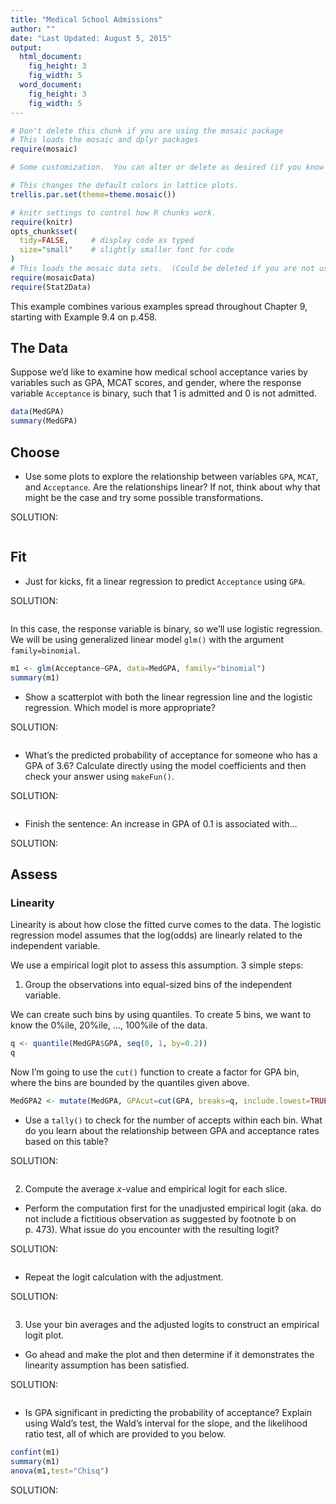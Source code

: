 ```yaml
---
title: "Medical School Admissions"
author: ""
date: "Last Updated: August 5, 2015"
output: 
  html_document:
    fig_height: 3
    fig_width: 5
  word_document:
    fig_height: 3
    fig_width: 5
---
```

```r
# Don't delete this chunk if you are using the mosaic package
# This loads the mosaic and dplyr packages
require(mosaic)
```

```r
# Some customization.  You can alter or delete as desired (if you know what you are doing).

# This changes the default colors in lattice plots.
trellis.par.set(theme=theme.mosaic())  

# knitr settings to control how R chunks work.
require(knitr)
opts_chunk$set(
  tidy=FALSE,     # display code as typed
  size="small"    # slightly smaller font for code
)
# This loads the mosaic data sets.  (Could be deleted if you are not using them.)
require(mosaicData)                
require(Stat2Data)
```

This example combines various examples spread throughout Chapter 9, starting with Example 9.4 on p.458.

## The Data

Suppose we'd like to examine how medical school acceptance varies by variables such as GPA, MCAT scores, and gender, where the response variable `Acceptance` is binary, such that 1 is admitted and 0 is not admitted. 

```r
data(MedGPA)
summary(MedGPA)
```

## Choose

* Use some plots to explore the relationship between variables `GPA`, `MCAT`, and `Acceptance`. Are the relationships linear? If not, think about why that might be the case and try some possible transformations. 

SOLUTION:

```r

```

## Fit

* Just for kicks, fit a linear regression to predict `Acceptance` using `GPA`. 

SOLUTION:

```r

```






In this case, the response variable is binary, so we'll use logistic regression. We will be using generalized linear model `glm()` with the argument `family=binomial`. 

```r
m1 <- glm(Acceptance~GPA, data=MedGPA, family="binomial")
summary(m1)
```

* Show a scatterplot with both the linear regression line and the logistic regression. Which model is more appropriate?

SOLUTION:

```r

```

* What's the predicted probability of acceptance for someone who has a GPA of 3.6? Calculate directly using the model coefficients and then check your answer using `makeFun()`.

SOLUTION:

```r

```


* Finish the sentence: An increase in GPA of 0.1 is associated with...

SOLUTION:



## Assess

### Linearity

Linearity is about how close the fitted curve comes to the data. 
The logistic regression model assumes that the log(odds) are linearly related to the independent variable. 

We use a empirical logit plot to assess this assumption. 3 simple steps:

1. Group the observations into equal-sized bins of the independent variable. 

We can create such bins by using quantiles. To create 5 bins, we want to know the 0%ile, 20%ile, ..., 100%ile of the data.

```r
q <- quantile(MedGPA$GPA, seq(0, 1, by=0.2))
q
```


Now I'm going to use the `cut()` function to create a factor for GPA bin, where the bins are bounded by the quantiles given above.

```r
MedGPA2 <- mutate(MedGPA, GPAcut=cut(GPA, breaks=q, include.lowest=TRUE))
```

* Use a `tally()` to check for the number of accepts within each bin. What do you learn about the relationship between GPA and acceptance rates based on this table?

SOLUTION:

```r

```

2. Compute the average $x$-value and empirical logit for each slice.

* Perform the computation first for the unadjusted empirical logit (aka. do not include a fictitious observation as suggested by footnote b on p. 473). What issue do you encounter with the resulting logit?

SOLUTION:

```r

```

* Repeat the logit calculation with the adjustment.

SOLUTION:

```r

```

3. Use your bin averages and the adjusted logits to construct an empirical logit plot.

* Go ahead and make the plot and then determine if it demonstrates the linearity assumption has been satisfied.

SOLUTION:

```r

```

* Is GPA significant in predicting the probability of acceptance? Explain using Wald's test, the Wald's interval for the slope, and the likelihood ratio test, all of which are provided to you below.

```r
confint(m1)
summary(m1)
anova(m1,test="Chisq")
```

SOLUTION:


